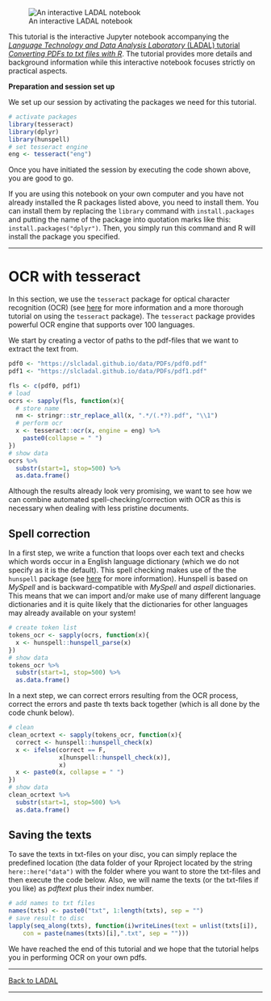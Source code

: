 ![An interactive LADAL notebook](https://slcladal.github.io/images/uq1.jpg)


This tutorial is the interactive Jupyter notebook accompanying the [*Language Technology and Data Analysis Laboratory* (LADAL) tutorial *Converting PDFs to txt files with R*](https://ladal.edu.au/pdf2txt.html).  The tutorial provides more details and background information while this interactive notebook focuses strictly on practical aspects.


**Preparation and session set up**

We set up our session by activating the packages we need for this tutorial. 

```r
# activate packages
library(tesseract)
library(dplyr)
library(hunspell)
# set tesseract engine
eng <- tesseract("eng")
```

Once you have initiated the session by executing the code shown above, you are good to go.

If you are using this notebook on your own computer and you have not already installed the R packages listed above, you need to install them. You can install them by replacing the `library` command with `install.packages` and putting the name of the package into quotation marks like this: `install.packages("dplyr")`. Then, you simply run this command and R will install the package you specified.



***



# OCR with tesseract

In this section, we use the `tesseract` package for optical character recognition (OCR) (see [here](https://cran.r-project.org/web/packages/tesseract/vignettes/intro.html) for more information and a more thorough tutorial on using the `tesseract` package). The `tesseract` package provides powerful OCR engine that supports over 100 languages. 

We start by creating a vector of paths to the pdf-files that we want to extract the text from.

```r
pdf0 <- "https://slcladal.github.io/data/PDFs/pdf0.pdf"
pdf1 <- "https://slcladal.github.io/data/PDFs/pdf1.pdf"

fls <- c(pdf0, pdf1)
# load
ocrs <- sapply(fls, function(x){
  # store name
  nm <- stringr::str_replace_all(x, ".*/(.*?).pdf", "\\1")
  # perform ocr
  x <- tesseract::ocr(x, engine = eng) %>%
    paste0(collapse = " ")
})
# show data
ocrs %>%
  substr(start=1, stop=500) %>%
  as.data.frame()
```

Although the results already look very promising, we want to see how we can combine automated spell-checking/correction with OCR as this is necessary when dealing with less pristine documents.


## Spell correction

In a first step, we write a function that loops over each text and checks which words occur in a English language dictionary (which we do not specify as it is the default). This spell checking makes use of the the `hunspell` package (see [here](https://cran.r-project.org/web/packages/hunspell/vignettes/intro.html) for more information). Hunspell is based on *MySpell* and is backward-compatible with *MySpell* and *aspell* dictionaries. This means that we can import and/or make use of many different language dictionaries and it is quite likely that the dictionaries for other languages may already available on your system!

```r
# create token list
tokens_ocr <- sapply(ocrs, function(x){
  x <- hunspell::hunspell_parse(x)
})
# show data
tokens_ocr %>%
  substr(start=1, stop=500) %>%
  as.data.frame()
```


In a next step, we can correct errors resulting from the OCR process, correct the errors and paste th texts back together (which is all done by the code chunk below). 

```r
# clean
clean_ocrtext <- sapply(tokens_ocr, function(x){
  correct <- hunspell::hunspell_check(x)
  x <- ifelse(correct == F, 
              x[hunspell::hunspell_check(x)],
              x)
  x <- paste0(x, collapse = " ")
})
# show data
clean_ocrtext %>%
  substr(start=1, stop=500) %>%
  as.data.frame()
```

## Saving the texts

To save the texts in txt-files on your disc, you can simply replace the predefined location (the data folder of your Rproject located by the string `here::here("data")` with the folder where you want to store the txt-files and then execute the code below. Also, we will name the texts (or the txt-files if you like) as *pdftext* plus their index number.

```r
# add names to txt files
names(txts) <- paste0("txt", 1:length(txts), sep = "")
# save result to disc
lapply(seq_along(txts), function(i)writeLines(text = unlist(txts[i]),
    con = paste(names(txts)[i],".txt", sep = "")))
```

We have reached the end of this tutorial and we hope that the tutorial helps you in performing OCR on your own pdfs.

***

[Back to LADAL](https://ladal.edu.au/pdf2txt.html)

***






